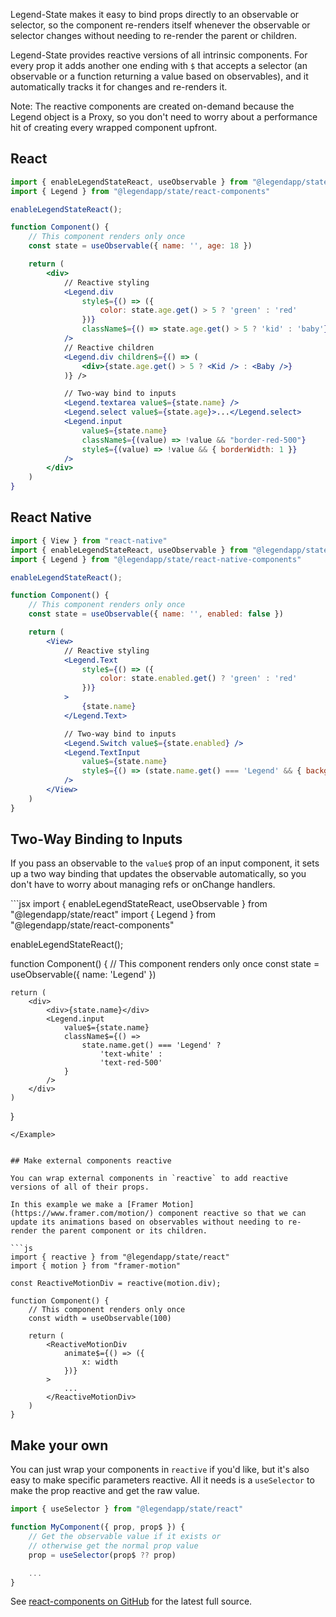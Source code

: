 Legend-State makes it easy to bind props directly to an observable or selector, so the component re-renders itself whenever the observable or selector changes without needing to re-render the parent or children.

Legend-State provides reactive versions of all intrinsic components. For every prop it adds another one ending with `$` that accepts a selector (an observable or a function returning a value based on observables), and it automatically tracks it for changes and re-renders it.

Note: The reactive components are created on-demand because the Legend object is a Proxy, so you don't need to worry about a performance hit of creating every wrapped component upfront.

## React

```jsx
import { enableLegendStateReact, useObservable } from "@legendapp/state/react"
import { Legend } from "@legendapp/state/react-components"

enableLegendStateReact();

function Component() {
    // This component renders only once
    const state = useObservable({ name: '', age: 18 })

    return (
        <div>
            // Reactive styling
            <Legend.div
                style$={() => ({
                    color: state.age.get() > 5 ? 'green' : 'red'
                })}
                className$={() => state.age.get() > 5 ? 'kid' : 'baby'}
            />
            // Reactive children
            <Legend.div children$={() => (
                <div>{state.age.get() > 5 ? <Kid /> : <Baby />}
            )} />

            // Two-way bind to inputs
            <Legend.textarea value$={state.name} />
            <Legend.select value$={state.age}>...</Legend.select>
            <Legend.input
                value$={state.name}
                className$={(value) => !value && "border-red-500"}
                style$={(value) => !value && { borderWidth: 1 }}
            />
        </div>
    )
}
```

## React Native

```jsx
import { View } from "react-native"
import { enableLegendStateReact, useObservable } from "@legendapp/state/react"
import { Legend } from "@legendapp/state/react-native-components"

enableLegendStateReact();

function Component() {
    // This component renders only once
    const state = useObservable({ name: '', enabled: false })

    return (
        <View>
            // Reactive styling
            <Legend.Text
                style$={() => ({
                    color: state.enabled.get() ? 'green' : 'red'
                })}
            >
                {state.name}
            </Legend.Text>

            // Two-way bind to inputs
            <Legend.Switch value$={state.enabled} />
            <Legend.TextInput
                value$={state.name}
                style$={() => (state.name.get() === 'Legend' && { backgroundColor: 'green' })}
            />
        </View>
    )
}
```

## Two-Way Binding to Inputs

If you pass an observable to the `value$` prop of an input component, it sets up a two way binding that updates the observable automatically, so you don't have to worry about managing refs or onChange handlers.

<Example name="Input">
```jsx
import { enableLegendStateReact, useObservable } from "@legendapp/state/react"
import { Legend } from "@legendapp/state/react-components"

enableLegendStateReact();

function Component() {
    // This component renders only once
    const state = useObservable({ name: 'Legend' })

    return (
        <div>
            <div>{state.name}</div>
            <Legend.input
                value$={state.name}
                className$={() =>
                    state.name.get() === 'Legend' ?
                        'text-white' :
                        'text-red-500'
                }
            />
        </div>
    )
}
```
</Example>


## Make external components reactive

You can wrap external components in `reactive` to add reactive versions of all of their props.

In this example we make a [Framer Motion](https://www.framer.com/motion/) component reactive so that we can update its animations based on observables without needing to re-render the parent component or its children.

```js
import { reactive } from "@legendapp/state/react"
import { motion } from "framer-motion"

const ReactiveMotionDiv = reactive(motion.div);

function Component() {
    // This component renders only once
    const width = useObservable(100)

    return (
        <ReactiveMotionDiv
            animate$={() => ({
                x: width
            })}
        >
            ...
        </ReactiveMotionDiv>
    )
}

```

## Make your own

You can just wrap your components in `reactive` if you'd like, but it's also easy to make specific parameters reactive. All it needs is a `useSelector` to make the prop reactive and get the raw value.

```jsx
import { useSelector } from "@legendapp/state/react"

function MyComponent({ prop, prop$ }) {
    // Get the observable value if it exists or
    // otherwise get the normal prop value
    prop = useSelector(prop$ ?? prop)

    ...
}
```

 See [react-components on GitHub](https://github.com/LegendApp/legend-state/blob/main/src/react-components/react-components.tsx) for the latest full source.